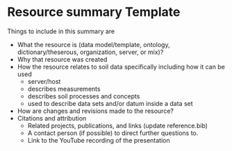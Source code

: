 # Resource summary Template

Things to include in this summary are

  - What the resource is (data model/template, ontology, dictionary/theserous, organization, server, or mix)?
  - Why that resource was created
  - How the resource relates to soil data specifically including how it can be used
      - server/host
      - describes measurements
      - describes soil processes and concepts
      - used to describe data sets and/or datum inside a data set
  - How are changes and revisions made to the resource?
  - Citations and attribution
      - Related projects, publications, and links (update reference.bib)
      - A contact person (if possible) to direct further questions to.
      - Link to the YouTube recording of the presentation
